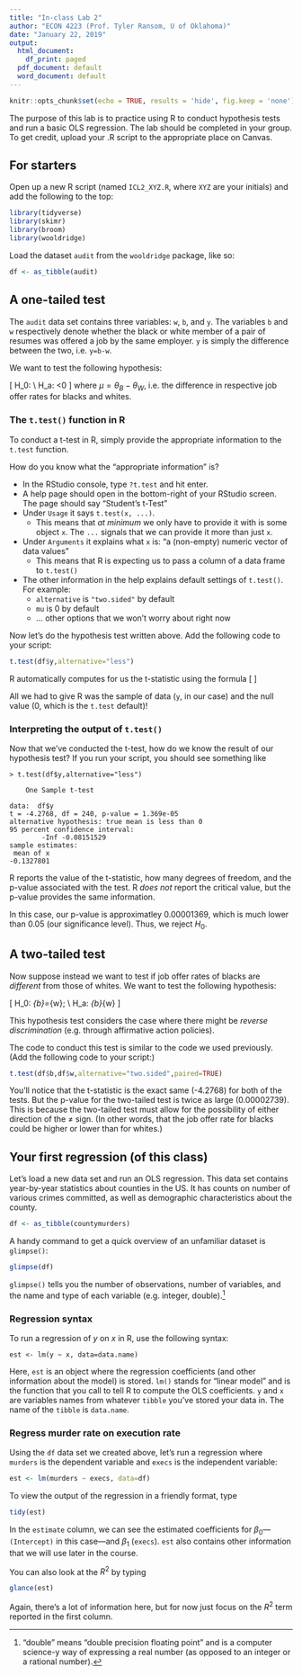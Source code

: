 ```yaml
---
title: "In-class Lab 2"
author: "ECON 4223 (Prof. Tyler Ransom, U of Oklahoma)"
date: "January 22, 2019"
output:
  html_document:
    df_print: paged
  pdf_document: default
  word_document: default
---
```


```r
knitr::opts_chunk$set(echo = TRUE, results = 'hide', fig.keep = 'none')
```

The purpose of this lab is to practice using R to conduct hypothesis tests and run a basic OLS regression. The lab should be completed in your group. To get credit, upload your .R script to the appropriate place on Canvas. 


## For starters
Open up a new R script (named `ICL2_XYZ.R`, where `XYZ` are your initials) and add the following to the top:
```r
library(tidyverse)
library(skimr)
library(broom)
library(wooldridge)
```

Load the dataset `audit` from the `wooldridge` package, like so:
```r
df <- as_tibble(audit)
```


## A one-tailed test
The `audit` data set contains three variables: `w`, `b`, and `y`. The variables `b` and `w` respectively denote whether the black or white member of a pair of resumes was offered a job by the same employer. `y` is simply the difference between the two, i.e. `y=b-w`. 

We want to test the following hypothesis:

\[
H_0: \mu=0 \\
H_a: \mu<0
\]
where $\mu = \theta_{B}-\theta_{W}$, i.e. the difference in respective job offer rates for blacks and whites.

### The `t.test()` function in R
To conduct a t-test in R, simply provide the appropriate information to the `t.test` function.

How do you know what the "appropriate information" is? 

- In the RStudio console, type `?t.test` and hit enter. 
- A help page should open in the bottom-right of your RStudio screen. The page should say "Student's t-Test"
- Under `Usage` it says `t.test(x, ...)`. 
    * This means that *at minimum* we only have to provide it with is some object `x`. The `...` signals that we can provide it more than just `x`.
- Under `Arguments` it explains what `x` is: "a (non-empty) numeric vector of data values"
    * This means that R is expecting us to pass a column of a data frame to `t.test()`
- The other information in the help explains default settings of `t.test()`. For example:
    * `alternative` is `"two.sided"` by default
    * `mu` is 0 by default
    * ... other options that we won't worry about right now

Now let's do the hypothesis test written above. Add the following code to your script:
```r
t.test(df$y,alternative="less")
```

R automatically computes for us the t-statistic using the formula
\[
\frac{\overline{y} - \mu}{SE_{\bar{y}}}
\]

All we had to give R was the sample of data (`y`, in our case) and the null value (0, which is the `t.test` default)!

### Interpreting the output of `t.test()`
Now that we've conducted the t-test, how do we know the result of our hypothesis test? If you run your script, you should see something like

```
> t.test(df$y,alternative="less")

	One Sample t-test

data:  df$y
t = -4.2768, df = 240, p-value = 1.369e-05
alternative hypothesis: true mean is less than 0
95 percent confidence interval:
        -Inf -0.08151529
sample estimates:
 mean of x 
-0.1327801
```

R reports the value of the t-statistic, how many degrees of freedom, and the p-value associated with the test. R *does not* report the critical value, but the p-value provides the same information.

In this case, our p-value is approximatley 0.00001369, which is much lower than 0.05 (our significance level). Thus, we reject $H_0$.

## A two-tailed test
Now suppose instead we want to test if job offer rates of blacks are *different* from those of whites.
We want to test the following hypothesis:

\[
H_0: \theta_{b}=\theta_{w}; \\
H_a: \theta_{b}\neq\theta_{w}
\]

This hypothesis test considers the case where there might be *reverse discrimination* (e.g. through affirmative action policies).

The code to conduct this test is similar to the code we used previously. (Add the following code to your script:)
```r
t.test(df$b,df$w,alternative="two.sided",paired=TRUE)
```

You'll notice that the t-statistic is the exact same (-4.2768) for both of the tests. But the p-value for the two-tailed test is twice as large (0.00002739). This is because the two-tailed test must allow for the possibility of either direction of the $\neq$ sign. (In other words, that the job offer rate for blacks could be higher or lower than for whites.)

## Your first regression (of this class)
Let's load a new data set and run an OLS regression. This data set contains year-by-year statistics about counties in the US. It has counts on number of various crimes committed, as well as demographic characteristics about the county.
```r
df <- as_tibble(countymurders)
```

A handy command to get a quick overview of an unfamiliar dataset is `glimpse()`:
```r
glimpse(df)
```
`glimpse()` tells you the number of observations, number of variables, and the name and type of each variable (e.g. integer, double).[^1]

### Regression syntax
To run a regression of $y$ on $x$ in R, use the following syntax:

```
est <- lm(y ~ x, data=data.name)
```

Here, `est` is an object where the regression coefficients (and other information about the model) is stored. `lm()` stands for "linear model" and is the function that you call to tell R to compute the OLS coefficients. `y` and `x` are variables names from whatever `tibble` you've stored your data in. The name of the `tibble` is `data.name`.

### Regress murder rate on execution rate
Using the `df` data set we created above, let's run a regression where `murders` is the dependent variable and `execs` is the independent variable:
```r
est <- lm(murders ~ execs, data=df)
```

To view the output of the regression in a friendly format, type
```r
tidy(est)
```

In the `estimate` column, we can see the estimated coefficients for $\beta_0$---`(Intercept)` in this case---and $\beta_1$ (`execs`). `est` also contains other information that we will use later in the course.

You can also look at the $R^2$ by typing
```r
glance(est)
```

Again, there's a lot of information here, but for now just focus on the $R^2$ term reported in the first column.

<!--- # References --->
[^1]: "double" means "double precision floating point" and is a computer science-y way of expressing a real number (as opposed to an integer or a rational number).
